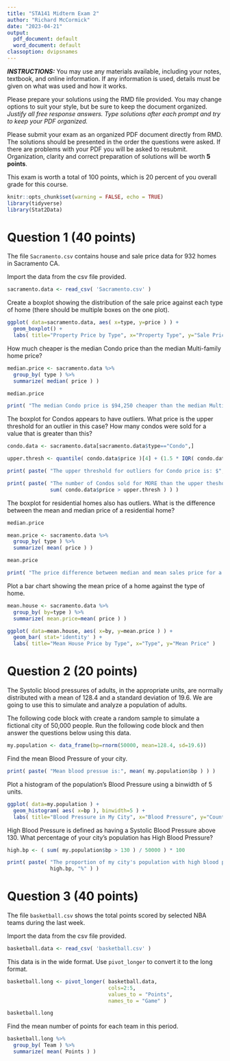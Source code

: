 ```yaml
---
title: "STA141 Midterm Exam 2"
author: "Richard McCormick"
date: "2023-04-21"
output:
  pdf_document: default
  word_document: default
classoption: dvipsnames
---
```


**_INSTRUCTIONS:_** You may use any materials available, including your notes, textbook, and online information. If any information is used, details must be given on what was used and how it works.

Please prepare your solutions using the RMD file provided.  You may change options to suit your style, but be sure to keep the document organized. *Justify all free response answers. Type solutions after each prompt and try to keep your PDF organized.*

Please submit your exam as an organized PDF document directly from RMD. The solutions should be presented in the order the questions were asked.  If there are problems with your PDF you will be asked to resubmit. Organization, clarity and correct preparation of solutions will be worth **5 points**.

This exam is worth a total of 100 points, which is 20 percent of you overall grade for this course.

```r
knitr::opts_chunk$set(warning = FALSE, echo = TRUE)
library(tidyverse)
library(Stat2Data)
```

\color{Blue}
# Question 1 (40 points)
\color{Black}

The file `Sacramento.csv` contains house and sale price data for 932 homes in Sacramento CA.

\color{Dandelion} \textbf{(a)} \color{black} Import the data from the csv file provided.
```r
sacramento.data <- read_csv( 'Sacramento.csv' )
```

\color{Dandelion} \textbf{(b)} \color{black} Create a boxplot showing the distribution of the sale price against each type of home (there should be multiple boxes on the one plot).
```r
ggplot( data=sacramento.data, aes( x=type, y=price ) ) +
  geom_boxplot() +
  labs( title="Property Price by Type", x="Property Type", y="Sale Price" )
```

\color{Dandelion} \textbf{(c)} \color{black} How much cheaper is the median Condo price than the median Multi-family home price?
```r
median.price <- sacramento.data %>%
  group_by( type ) %>%
  summarize( median( price ) )

median.price

print( "The median Condo price is $94,250 cheaper than the median Multi-Family home." )
```

\color{Dandelion} \textbf{(d)} \color{black} The boxplot for Condos appears to have outliers. What price is the upper threshold for an outlier in this case? How many condos were sold for a value that is greater than this?
```r
condo.data <- sacramento.data[sacramento.data$type=="Condo",] 

upper.thresh <- quantile( condo.data$price )[4] + (1.5 * IQR( condo.data$price ))

print( paste( "The upper threshold for outliers for Condo price is: $", upper.thresh ) )

print( paste( "The number of Condos sold for MORE than the upper theshold is:", 
              sum( condo.data$price > upper.thresh ) ) )
```

\color{Dandelion} \textbf{(e)} \color{black} The boxplot for residential homes also has outliers. What is the difference between the mean and median price of a residential home?
```r
median.price

mean.price <- sacramento.data %>%
  group_by( type ) %>%
  summarize( mean( price ) )

mean.price

print( "The price difference between median and mean sales price for a residential home is $3,284.7")
```

\color{Dandelion} \textbf{(f)} \color{black} Plot a bar chart showing the mean price of a home against the type of home.
```r
mean.house <- sacramento.data %>%
  group_by( by=type ) %>%
  summarize( mean.price=mean( price ) )

ggplot( data=mean.house, aes( x=by, y=mean.price ) ) +
  geom_bar( stat='identity' ) +
  labs( title="Mean House Price by Type", x="Type", y="Mean Price" )
```

\color{Blue}
# Question 2 (20 points)
\color{Black}

The Systolic blood pressures of adults, in the appropriate units, are normally distributed with a mean of 128.4 and a standard deviation of 19.6. We are going to use this to simulate and analyze a population of adults.

The following code block with create a random sample to simulate a fictional city of 50,000 people. Run the following code block and then answer the questions below using this data.

```r
my.population <- data_frame(bp=rnorm(50000, mean=128.4, sd=19.6))
```

\color{Dandelion} \textbf{(a)} \color{black} Find the mean Blood Pressure of your city.
```r
print( paste( "Mean blood pressue is:", mean( my.population$bp ) ) )
```

\color{Dandelion} \textbf{(b)} \color{black} Plot a histogram of the population's Blood Pressure using a binwidth of 5 units.
```r
ggplot( data=my.population ) +
  geom_histogram( aes( x=bp ), binwidth=5 ) +
  labs( title="Blood Pressure in My City", x="Blood Pressure", y="Count" )
```

\color{Dandelion} \textbf{(c)} \color{black} High Blood Pressure is defined as having a Systolic Blood Pressure above 130. What percentage of your city's population has High Blood Pressure?
```r
high.bp <- ( sum( my.population$bp > 130 ) / 50000 ) * 100

print( paste( "The proportion of my city's population with high blood pressure is:", 
              high.bp, "%" ) )
```


\color{Blue}
# Question 3 (40 points)
\color{Black}

The file `basketball.csv` shows the total points scored by selected NBA teams during the last week.

\color{Dandelion} \textbf{(a)} \color{black} Import the data from the csv file provided.
```r
basketball.data <- read_csv( 'basketball.csv' )
```

\color{Dandelion} \textbf{(b)} \color{black} This data is in the wide format. Use `pivot_longer` to convert it to the long format.
```r
basketball.long <- pivot_longer( basketball.data,
                                 cols=2:5,
                                 values_to = "Points",
                                 names_to = "Game" )

basketball.long
```

\color{Dandelion} \textbf{(c)} \color{black} Find the mean number of points for each team in this period.
```r
basketball.long %>%
  group_by( Team ) %>%
  summarize( mean( Points ) )
```
